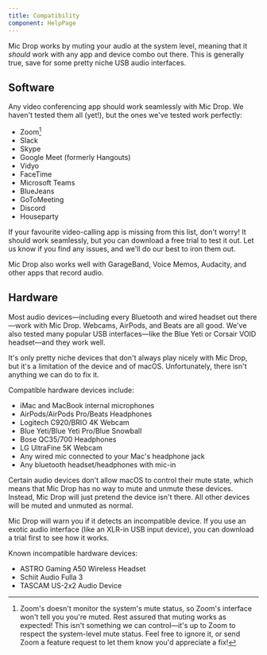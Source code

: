 ```yaml
---
title: Compatibility
component: HelpPage
---
```




<Panel>

Mic Drop works by muting your audio at the system level, meaning that it _should_ work with any app and device combo out there. This is generally true, save for some pretty niche USB audio interfaces.

## Software

Any video conferencing app should work seamlessly with Mic Drop. We haven't tested them all (yet!), but the ones we've tested work perfectly:

- Zoom[^1]
- Slack
- Skype
- Google Meet (formerly Hangouts)
- Vidyo
- FaceTime
- Microsoft Teams
- BlueJeans
- GoToMeeting
- Discord
- Houseparty

If your favourite video-calling app is missing from this list, don't worry! It should work seamlessly, but you can <DownloadLink source="compatibility-page">download a free trial</DownloadLink> to test it out. Let us know if you find any issues, and we'll do our best to iron them out.

Mic Drop also works well with GarageBand, Voice Memos, Audacity, and other apps that record audio.

## Hardware

Most audio devices—including every Bluetooth and wired headset out there—work with Mic Drop. Webcams, AirPods, and Beats are all good. We've also tested many popular USB interfaces—like the Blue Yeti or Corsair VOID headset—and they work well.

It's only pretty niche devices that don't always play nicely with Mic Drop, but it's a limitation of the device and of macOS. Unfortunately, there isn't anything we can do to fix it.

Compatible hardware devices include:
- iMac and MacBook internal microphones
- AirPods/AirPods Pro/Beats Headphones
- Logitech C920/BRIO 4K Webcam
- Blue Yeti/Blue Yeti Pro/Blue Snowball
- Bose QC35/700 Headphones
- LG UltraFine 5K Webcam
- Any wired mic connected to your Mac's headphone jack
- Any bluetooth headset/headphones with mic-in

Certain audio devices don't allow macOS to control their mute state, which means that Mic Drop has no way to mute and unmute these devices. Instead, Mic Drop will just pretend the device isn't there. All other devices will be muted and unmuted as normal.

Mic Drop will warn you if it detects an incompatible device. If you use an exotic audio interface (like an XLR-in USB input device), you can <DownloadLink source="compatibility-page">download a trial</DownloadLink> first to see how it works. 

Known incompatible hardware devices:
- ASTRO Gaming A50 Wireless Headset
- Schiit Audio Fulla 3
- TASCAM US-2x2 Audio Device


[^1]: Zoom's doesn't monitor the system's mute status, so Zoom's interface won't tell you you're muted. Rest assured that muting works as expected! This isn't something we can control—it's up to Zoom to respect the system-level mute status. Feel free to ignore it, or send Zoom a feature request to let them know you'd appreciate a fix!

</Panel>


